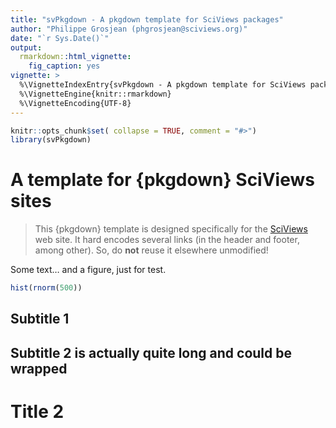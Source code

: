 ```yaml
---
title: "svPkgdown - A pkgdown template for SciViews packages"
author: "Philippe Grosjean (phgrosjean@sciviews.org)"
date: "`r Sys.Date()`"
output:
  rmarkdown::html_vignette:
    fig_caption: yes
vignette: >
  %\VignetteIndexEntry{svPkgdown - A pkgdown template for SciViews packages}
  %\VignetteEngine{knitr::rmarkdown}
  %\VignetteEncoding{UTF-8}
---
```


```r
knitr::opts_chunk$set( collapse = TRUE, comment = "#>")
library(svPkgdown)
```

# A template for {pkgdown} SciViews sites

> This {pkgdown} template is designed specifically for the [SciViews](https://www.sciviews.org) web site. It hard encodes several links (in the header and footer, among other). So, do **not** reuse it elsewhere unmodified!

Some text... and a figure, just for test.

```r
hist(rnorm(500))
```


## Subtitle 1

## Subtitle 2 is actually quite long and could be wrapped

# Title 2
